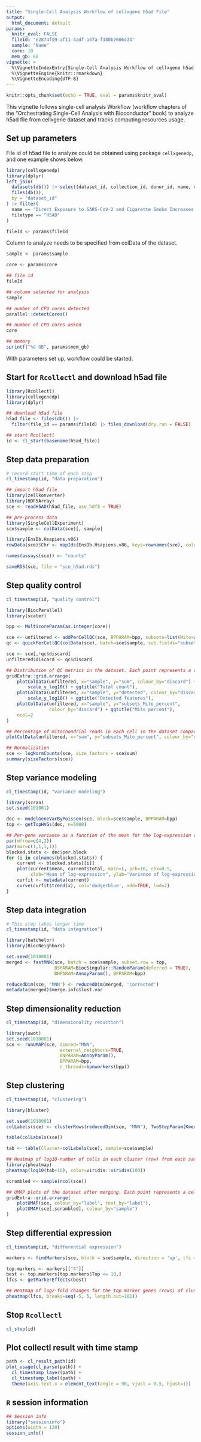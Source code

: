 ```yaml
---
title: "Single-Cell Analysis Workflow of cellxgene h5ad File"
output:
  html_document: default
params:
  knitr_eval: FALSE
  fileId: "e2874fd9-af11-4adf-a47a-f380b7606434"
  sample: "Name"
  core: 10
  mem_gb: 60
vignette: >
  %\VignetteIndexEntry{Single-Cell Analysis Workflow of cellxgene h5ad File}
  %\VignetteEngine{knitr::rmarkdown}
  %\VignetteEncoding{UTF-8} 
---
```


```r
knitr::opts_chunk$set(echo = TRUE, eval = params$knitr_eval)
```

This vignette follows single-cell analysis Workflow (workflow chapters of the “Orchestrating Single-Cell Analysis with Bioconductor” book) to analyze h5ad file from cellxgene dataset and tracks computing resources usage.

## Set up parameters

File id of h5ad file to analyze could be obtained using package `cellxgenedp`, and one example shows below.

```r
library(cellxgenedp)
library(dplyr)
left_join(
  datasets(db()) |> select(dataset_id, collection_id, donor_id, name, cell_count, cell_type),
  files(db()),
  by = "dataset_id"
) |> filter(
  name == "Direct Exposure to SARS-CoV-2 and Cigarette Smoke Increases Infection Severity and Alters the Stem Cell-Derived Airway Repair Response",
  filetype == "H5AD"
)
```

```r
fileId <- params$fileId
```

Column to analyze needs to be specified from colData of the dataset.

```r
sample <- params$sample
```

```r
core <- params$core
```

```r
## file id
fileId

## column selected for analysis
sample

## number of CPU cores detected
parallel::detectCores()

## number of CPU cores asked
core

## memory 
sprintf("%d GB", params$mem_gb) 
```

With parameters set up, workflow could be started. 

## Start for `Rcollectl` and download h5ad file

```r
library(Rcollectl)
library(cellxgenedp)
library(dplyr)

## download h5ad file
h5ad_file <- files(db()) |>
  filter(file_id == params$fileId) |> files_download(dry.run = FALSE)

## start Rcollectl
id <- cl_start(basename(h5ad_file))
```

## Step data preparation 

```r
# record start time of each step
cl_timestamp(id, "data preparation")

## import h5ad file
library(zellkonverter)
library(HDF5Array)
sce <- readH5AD(h5ad_file, use_hdf5 = TRUE)

## pre-process data
library(SingleCellExperiment)
sce$sample <- colData(sce)[, sample]

library(EnsDb.Hsapiens.v86)
rowData(sce)$Chr <- mapIds(EnsDb.Hsapiens.v86, keys=rownames(sce), column="SEQNAME", keytype="GENEID")

names(assays(sce)) <- "counts"

saveRDS(sce, file = "sce_h5ad.rds")
```

## Step quality control

```r
cl_timestamp(id, "quality control")

library(BiocParallel)
library(scater)

bpp <- MulticoreParam(as.integer(core))

sce <- unfiltered <- addPerCellQC(sce, BPPARAM=bpp, subsets=list(Mito=which(rowData(sce)$Chr=="MT")))
qc <- quickPerCellQC(colData(sce), batch=sce$sample, sub.fields="subsets_Mito_percent")

sce <- sce[,!qc$discard]
unfiltered$discard <- qc$discard

## Distribution of QC metrics in the dataset. Each point represents a cell and is colored according to whether it was discarded
gridExtra::grid.arrange(
    plotColData(unfiltered, x="sample", y="sum", colour_by="discard") +
        scale_y_log10() + ggtitle("Total count"),
    plotColData(unfiltered, x="sample", y="detected", colour_by="discard") +
        scale_y_log10() + ggtitle("Detected features"),
    plotColData(unfiltered, x="sample", y="subsets_Mito_percent",
                colour_by="discard") + ggtitle("Mito percent"),
    ncol=2
)

## Percentage of mitochondrial reads in each cell in the dataset compared to its total count. Each point represents a cell and is colored according to whether that cell was discarded
plotColData(unfiltered, x="sum", y="subsets_Mito_percent", colour_by="discard") + scale_x_log10()

## Normalization
sce <- logNormCounts(sce, size_factors = sce$sum)
summary(sizeFactors(sce))
```

## Step variance modeling

```r
cl_timestamp(id, "variance modeling")

library(scran)
set.seed(101001)

dec <- modelGeneVarByPoisson(sce, block=sce$sample, BPPARAM=bpp)
top <- getTopHVGs(dec, n=5000)

## Per-gene variance as a function of the mean for the log-expression values in the dataset. Each point represents a gene (black) with the mean-variance trend (blue) fitted to the variances
par(mfrow=c(4,2))
par(mar=c(1,1,1,1))
blocked.stats <- dec$per.block
for (i in colnames(blocked.stats)) {
    current <- blocked.stats[[i]]
    plot(current$mean, current$total, main=i, pch=16, cex=0.5,
         xlab="Mean of log-expression", ylab="Variance of log-expression")
    curfit <- metadata(current)
    curve(curfit$trend(x), col='dodgerblue', add=TRUE, lwd=2)
}
```

## Step data integration

```r
# This step takes longer time
cl_timestamp(id, "data integration")

library(batchelor)
library(BiocNeighbors)

set.seed(1010001)
merged <- fastMNN(sce, batch = sce$sample, subset.row = top,
                  BSPARAM=BiocSingular::RandomParam(deferred = TRUE), 
                  BNPARAM=AnnoyParam(), BPPARAM=bpp)

reducedDim(sce, 'MNN') <- reducedDim(merged, 'corrected')
metadata(merged)$merge.info$lost.var
```

## Step dimensionality reduction

```r
cl_timestamp(id, "dimensionality reduction")

library(uwot)
set.seed(1010001)
sce <- runUMAP(sce, dimred="MNN",
                    external_neighbors=TRUE, 
                    BNPARAM=AnnoyParam(),
                    BPPARAM=bpp,
                    n_threads=bpnworkers(bpp))
```

## Step clustering

```r
cl_timestamp(id, "clustering")

library(bluster)

set.seed(1010001)
colLabels(sce) <- clusterRows(reducedDim(sce, "MNN"), TwoStepParam(KmeansParam(centers=1000), NNGraphParam(k=5)))

table(colLabels(sce))

tab <- table(Cluster=colLabels(sce), sample=sce$sample)

## Heatmap of log10-number of cells in each cluster (row) from each sample (column)
library(pheatmap)
pheatmap(log10(tab+10), color=viridis::viridis(100))

scrambled <- sample(ncol(sce))

## UMAP plots of the dataset after merging. Each point represents a cell and is colored according to the assigned cluster (top) or the sample of origin (bottom)
gridExtra::grid.arrange(
    plotUMAP(sce, colour_by="label", text_by="label"),
    plotUMAP(sce[,scrambled], colour_by="sample")
)
```

## Step differential expression

```r
cl_timestamp(id, "differential expression")

markers <- findMarkers(sce, block = sce$sample, direction = 'up', lfc = 1, BPPARAM=bpp)

top.markers <- markers[["4"]]
best <- top.markers[top.markers$Top <= 10,]
lfcs <- getMarkerEffects(best)

## Heatmap of log2-fold changes for the top marker genes (rows) of cluster 4 compared to all other clusters (columns)
pheatmap(lfcs, breaks=seq(-5, 5, length.out=101))
```

## Stop `Rcollectl`

```r
cl_stop(id)
```

## Plot collectl result with time stamp

```r
path <- cl_result_path(id)
plot_usage(cl_parse(path)) +
  cl_timestamp_layer(path) +
  cl_timestamp_label(path) +
  theme(axis.text.x = element_text(angle = 90, vjust = 0.5, hjust=1))
```

## `R` session information

```r
## Session info
library("sessioninfo")
options(width = 120)
session_info()
```
